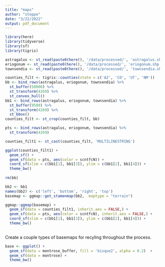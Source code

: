 ```yaml
---
title: "maps"
author: "steppe"
date: "3/22/2022"
output: pdf_document
---
```


```r
library(here)
library(tidyverse)
library(sf)
library(tigris)
```

```r
astragalus <- st_read(paste0(here(), '/data/processed/', 'astragalus.shp'), quiet = T)
eriogonum <- st_read(paste0(here(), '/data/processed/', 'eriogonum.shp'), quiet = T)
townsendia <- st_read(paste0(here(), '/data/processed/', 'townsendia.shp'), quiet = T)
```



```r
counties_filt <- tigris::counties(state = c('AZ', 'CO', 'UT', 'NM'))
bb <- bind_rows(astragalus, eriogonum, townsendia) %>% 
  st_buffer(50000) %>% 
  st_transform(4269) %>% 
  st_convex_hull()
bb1 <- bind_rows(astragalus, eriogonum, townsendia) %>% 
  st_buffer(9500) %>% 
  st_transform(4269) %>% 
  st_bbox()
counties_filt <- st_crop(counties_filt, bb)

pts <- bind_rows(astragalus, eriogonum, townsendia) %>% 
  st_transform(4269) 

counties_filt1 <- st_cast(counties_filt, 'MULTILINESTRING')

ggplot(counties_filt1) +
  geom_sf() +
  geom_sf(data = pts, aes(color = scntfcN)) +
  coord_sf(xlim = c(bb1[1], bb1[3]), ylim = c(bb1[2], bb1[4])) +  
  theme_bw() 
  
rm(bb)
```


```r
bb2 <- bb1
names(bb2) <- c('left', 'bottom', 'right', 'top')
basemap <- ggmap::get_stamenmap(bb2,  maptype = "terrain")

ggmap::ggmap(basemap) +
  geom_sf(data = counties_filt1, inherit.aes = FALSE,) +
  geom_sf(data = pts, aes(color = scntfcN), inherit.aes = FALSE,) +
  coord_sf(xlim = c(bb1[1], bb1[3]), ylim = c(bb1[2], bb1[4])) +  
  theme_bw() 
  
```


Create a couple types of basemaps for recyling throughout the process.
```r
base <- ggplot() +
  geom_sf(data = montrose_buffer, fill = 'bisque2', alpha = 0.2)  +
  geom_sf(data = montrose) +
  theme_bw()
```

